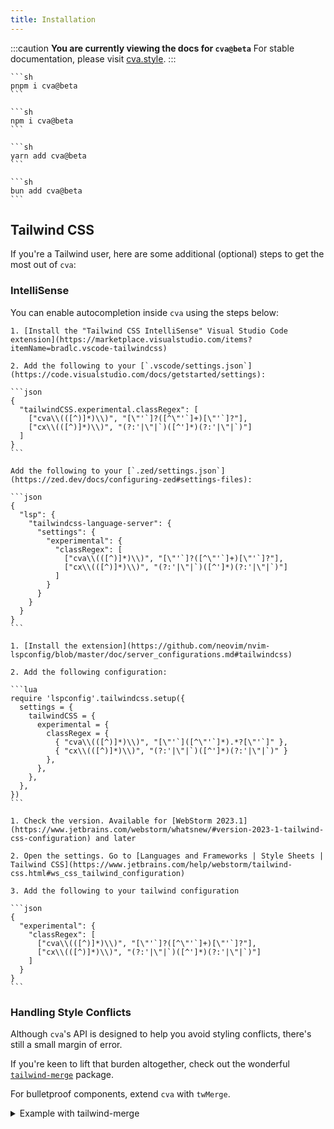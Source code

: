 ```yaml
---
title: Installation
---
```



:::caution
**You are currently viewing the docs for `cva@beta`**
For stable documentation, please visit [cva.style](https://cva.style).
:::

<Tabs>
  <TabItem label="pnpm">

    ```sh
    pnpm i cva@beta
    ```

  </TabItem>
  <TabItem label="npm">

    ```sh
    npm i cva@beta
    ```

  </TabItem>
  <TabItem label="yarn">

    ```sh
    yarn add cva@beta
    ```

  </TabItem>
  <TabItem label="bun">

    ```sh
    bun add cva@beta
    ```

  </TabItem>
</Tabs>

## Tailwind CSS

If you're a Tailwind user, here are some additional (optional) steps to get the most out of `cva`:

### IntelliSense

You can enable autocompletion inside `cva` using the steps below:

<Tabs>
  <TabItem label="Visual Studio Code">

    1. [Install the "Tailwind CSS IntelliSense" Visual Studio Code extension](https://marketplace.visualstudio.com/items?itemName=bradlc.vscode-tailwindcss)

    2. Add the following to your [`.vscode/settings.json`](https://code.visualstudio.com/docs/getstarted/settings):

    ```json
    {
      "tailwindCSS.experimental.classRegex": [
        ["cva\\(([^)]*)\\)", "[\"'`]?([^\"'`]+)[\"'`]?"],
        ["cx\\(([^)]*)\\)", "(?:'|\"|`)([^']*)(?:'|\"|`)"]
      ]
    }
    ```

  </TabItem>
  <TabItem label="Zed">

    Add the following to your [`.zed/settings.json`](https://zed.dev/docs/configuring-zed#settings-files):

    ```json
    {
      "lsp": {
        "tailwindcss-language-server": {
          "settings": {
            "experimental": {
              "classRegex": [
                ["cva\\(([^)]*)\\)", "[\"'`]?([^\"'`]+)[\"'`]?"],
                ["cx\\(([^)]*)\\)", "(?:'|\"|`)([^']*)(?:'|\"|`)"]
              ]
            }
          }
        }
      }
    }
    ```

  </TabItem>
  <TabItem label="Neovim">

    1. [Install the extension](https://github.com/neovim/nvim-lspconfig/blob/master/doc/server_configurations.md#tailwindcss)

    2. Add the following configuration:

    ```lua
    require 'lspconfig'.tailwindcss.setup({
      settings = {
        tailwindCSS = {
          experimental = {
            classRegex = {
              { "cva\\(([^)]*)\\)", "[\"'`]([^\"'`]*).*?[\"'`]" },
              { "cx\\(([^)]*)\\)", "(?:'|\"|`)([^']*)(?:'|\"|`)" }
            },
          },
        },
      },
    })
    ```

  </TabItem>
  <TabItem label="WebStorm">

    1. Check the version. Available for [WebStorm 2023.1](https://www.jetbrains.com/webstorm/whatsnew/#version-2023-1-tailwind-css-configuration) and later

    2. Open the settings. Go to [Languages and Frameworks | Style Sheets | Tailwind CSS](https://www.jetbrains.com/help/webstorm/tailwind-css.html#ws_css_tailwind_configuration)

    3. Add the following to your tailwind configuration

    ```json
    {
      "experimental": {
        "classRegex": [
          ["cva\\(([^)]*)\\)", "[\"'`]?([^\"'`]+)[\"'`]?"],
          ["cx\\(([^)]*)\\)", "(?:'|\"|`)([^']*)(?:'|\"|`)"]
        ]
      }
    }
    ```

  </TabItem>
</Tabs>

### Handling Style Conflicts

Although `cva`'s API is designed to help you avoid styling conflicts, there's still a small margin of error.

If you're keen to lift that burden altogether, check out the wonderful [`tailwind-merge`](https://github.com/dcastil/tailwind-merge) package.

For bulletproof components, extend `cva` with `twMerge`.

<details>

<summary>Example with tailwind-merge</summary>

```ts filename="cva.config.ts"
import { defineConfig } from "cva";
import { twMerge } from "tailwind-merge";

export const { cva, cx, compose } = defineConfig({
  hooks: {
    onComplete: (className) => twMerge(className),
  },
});
```

```ts filename="components/button.ts"
import { cx, cva } from "../cva.config";

export const button = cva({
  // 1. `twMerge` strips out `bg-gray-200`…
  base: "font-semibold bg-gray-200 border rounded",
  variants: {
    intent: {
      // 2. …as variant `bg-*` values take precedence
      primary: "bg-blue-500 text-white border-transparent hover:bg-blue-600",
      secondary: "bg-white text-gray-800 border-gray-400 hover:bg-gray-100",
    },
  }
  defaultVariants: {
    intent: "primary",
  },
});

button();
// => "font-semibold border rounded bg-blue-500 text-white border-transparent hover:bg-blue-600 text-base py-2 px-4 uppercase"

cx("bg-gray-200", "bg-blue-500");
// => "bg-blue-500"
```

</details>
